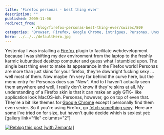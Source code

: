 ```yaml
---
title: 'Firefox personas - best thing ever'
description: ""
published: 2009-11-06
redirect_from: 
            - /blog/firefox-personas-best-thing-ever/swizec/809
categories: "Browser, Firefox, Google Chrome, intrigues, Personas, Uncategorized"
hero: ../../../defaultHero.jpg
---
```

Yesterday I was installing a [Firefox](http://www.mozilla.com/en-US/firefox/ "Firefox") plugin to facilitate webdevelopment because I was shifting my dev environment from the laptop to the freshly karmic kubuntised desktop computer and guess what I stumbled upon. The single best thing ever to make its appearance in the Firefox world! Personas are more than just skins for your firefox, they&#x27;re downright fucking sexy ... well most of them. Now maybe I&#x27;m very far behind the curve here, but the menu entry for Personas does say &quot;New&quot;. And to I haven&#x27;t actually seen them anywhere and well, I really don&#x27;t know if they&#x27;re skins at all. My understanding of a Firefox skin is that it can make an ugly GTK+ like application look MacOS-ish. Personas, however, go on top of even that. They&#x27;re a bit like themes for [Google Chrome](http://www.google.com/chrome "Google Chrome") except I personally find them even sexier. So if you&#x27;re using Firefox, go [fetch something sexy](https://addons.mozilla.org/en-US/firefox/personas/). Here are some I&#x27;ve tried on for size, but haven&#x27;t quite decide which is sexiest yet: \[gallery link=&quot;file&quot; columns=&quot;2&quot;]

[![Reblog this post [with Zemanta]](http://img.zemanta.com/reblog_e.png?x-id=8ae49c52-9517-4774-a815-ecb0262402b4)](http://reblog.zemanta.com/zemified/8ae49c52-9517-4774-a815-ecb0262402b4/ "Reblog this post [with Zemanta]")
